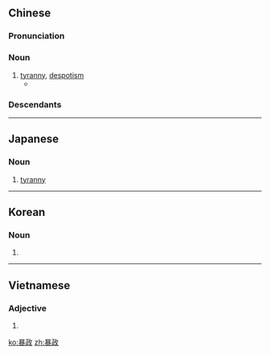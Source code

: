 ==Chinese==
{{zh-forms}}

===Pronunciation===
{{zh-pron
|m=bàozhèng
|c=bou6 zing3
|mn=pō-chèng/po̍k-chèng
|w=3bau tsen
|mc=y
|cat=n
}}

===Noun===
{{zh-noun}}

# [[tyranny]], [[despotism]]
#* {{zh-x|儒 有 忠信 以 為 甲胄，禮義 以 為 干櫓；戴 仁 而 行，抱 義 而 處，雖 有 '''暴政'''，不 更 其 所。其 自 立 有 如 此 者。|The scholar considers leal-heartedness and good faith to be his coat-of-mail and helmet; propriety and righteousness to be his shield and buckler; he walks along, bearing aloft over his head benevolence; he dwells, holding righteousness in his arms before him; the government may be '''violently oppressive''', but he does not change his course - such is the way in which he maintains himself.|CL|ref=The ''{{w|Book of Rites}}'', Chapter "Conduct of the Scholar", circa 4th - 2nd B.C.E.}}

===Descendants===
{{CJKV|暴政|ぼうせい|폭정|bạo chính}}

----

==Japanese==
{{ja-kanjitab|ぼう|せい|yomi=on}}

===Noun===
{{ja-noun|ぼうせい}}

# [[tyranny]]

----

==Korean==
{{ko-hanjatab|}}

===Noun===
{{ko-noun|hj|hangeul=폭정}}

# {{hanja form of|폭정|[[tyranny]]}}

----

==Vietnamese==
{{vi-hantutab}}

===Adjective===
{{vi-hantu}}

# {{han tu form of|bạo chính|[[tyranny]]}}

[[ko:暴政]]
[[zh:暴政]]
